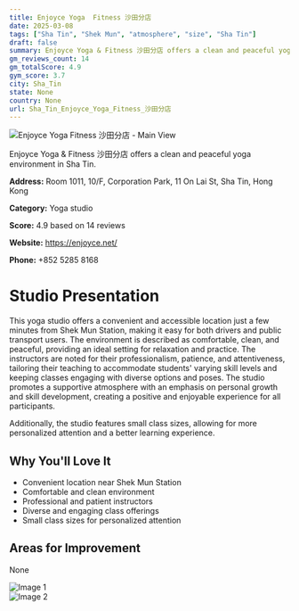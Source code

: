 ```yaml
---
title: Enjoyce Yoga  Fitness 沙田分店
date: 2025-03-08
tags: ["Sha Tin", "Shek Mun", "atmosphere", "size", "Sha Tin"]  
draft: false
summary: Enjoyce Yoga & Fitness 沙田分店 offers a clean and peaceful yoga environment in Sha Tin.
gm_reviews_count: 14
gm_totalScore: 4.9
gym_score: 3.7
city: Sha_Tin
state: None
country: None
url: Sha_Tin_Enjoyce_Yoga_Fitness_沙田分店
---
```


<div className="aspect-[16/9] relative my-8">
  <img 
    src="https://lh5.googleusercontent.com/p/AF1QipMYHhBH5q0CIWJnhpmIZGLyTisvJ_-5LSRLZBgr=w1920-h1080-k-no"
    alt="Enjoyce Yoga  Fitness 沙田分店 - Main View"
    className="object-cover absolute inset-0 w-full h-full rounded-lg"
  />
</div>

Enjoyce Yoga & Fitness 沙田分店 offers a clean and peaceful yoga environment in Sha Tin.

**Address:** Room 1011, 10/F, Corporation Park, 11 On Lai St, Sha Tin, Hong Kong

**Category:** Yoga studio

**Score:** 4.9 based on 14 reviews

**Website:** https://enjoyce.net/

**Phone:** +852 5285 8168

# Studio Presentation

This yoga studio offers a convenient and accessible location just a few minutes from Shek Mun Station, making it easy for both drivers and public transport users. The environment is described as comfortable, clean, and peaceful, providing an ideal setting for relaxation and practice. The instructors are noted for their professionalism, patience, and attentiveness, tailoring their teaching to accommodate students' varying skill levels and keeping classes engaging with diverse options and poses. The studio promotes a supportive atmosphere with an emphasis on personal growth and skill development, creating a positive and enjoyable experience for all participants.

Additionally, the studio features small class sizes, allowing for more personalized attention and a better learning experience.

## Why You'll Love It

- Convenient location near Shek Mun Station
- Comfortable and clean environment
- Professional and patient instructors
- Diverse and engaging class offerings
- Small class sizes for personalized attention

## Areas for Improvement

None

<div className="grid grid-cols-1 xl:grid-cols-2 gap-4 my-8">
<div className="aspect-[4/3] relative"><img src="https://lh5.googleusercontent.com/p/AF1QipOA0zwM5aS3aiqgM3W7S8xvxGpRKYofVzrnjGJX=w1920-h1080-k-no" alt="Image 1" className="object-cover absolute inset-0 w-full h-full rounded-lg" /></div>
<div className="aspect-[4/3] relative"><img src="https://streetviewpixels-pa.googleapis.com/v1/thumbnail?panoid=qXm1owFZguFzf4RgIi8Ibg&cb_client=maps_sv.tactile.gps&w=203&h=100&yaw=46.14589&pitch=0&thumbfov=100" alt="Image 2" className="object-cover absolute inset-0 w-full h-full rounded-lg" /></div>
</div>